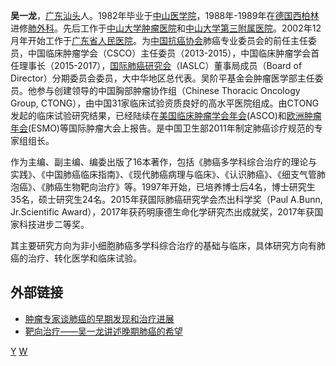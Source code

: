{{BLPsources|date=2013年1月}}
'''吴一龙'''，[[广东|广东]][[汕头|汕头]]人。1982年毕业于[[中山医科大学|中山医学院]]，1988年-1989年在[[德国|德国]][[西柏林|西柏林]]进修[[肺外科|肺外科]]。先后工作于[[中山大学肿瘤医院|中山大学肿瘤医院]]和[[中山大学第三附属医院|中山大学第三附属医院]]。2002年12月年开始工作于[[广东省人民医院|广东省人民医院]]。为[[中国抗癌协会|中国抗癌协会]]肺癌专业委员会的前任主任委员，中国临床肿瘤学会（CSCO）主任委员（2013-2015），中国临床肿瘤学会首任理事长（2015-2017），[[国际肺癌研究会|国际肺癌研究会]]（IASLC）董事局成员（Board of Director）分期委员会委员，大中华地区总代表。吴阶平基金会肿瘤医学部主任委员。他参与创建领导的中国胸部肿瘤协作组（Chinese Thoracic Oncology Group, CTONG），由中国31家临床试验资质良好的高水平医院组成。由CTONG发起的临床试验研究结果，已经陆续在[[美国临床肿瘤学会年会|美国临床肿瘤学会年会]](ASCO)和[[欧洲肿瘤年会|欧洲肿瘤年会]](ESMO)等国际肿瘤大会上报告。是中国卫生部2011年制定肺癌诊疗规范的专家组组长。

{{Fact|吴一龙已在国内外同行评议杂志上发表学术论文300余篇，被SCI、EI、Medline收录的学术论文80余篇，其中包括在《Journal of Clinical Oncology》、《Lancet Oncology》、《New England Journal of Medicine》等杂志上发表文章。|time=2013-01-03T04:05:43+00:00}}作为主编、副主编、编委出版了16本著作，包括《肺癌多学科综合治疗的理论与实践》、《中国肺癌临床指南》、《现代肺癌病理与临床》、《认识肺癌》、《细支气管肺泡癌》、《肺癌生物靶向治疗》等。1997年开始，已培养博士后4名，博士研究生35名，硕士研究生24名。2015年获国际肺癌研究学会杰出科学奖（Paul A.Bunn, Jr.Scientific Award），2017年获药明康德生命化学研究杰出成就奖，2017年获国家科技进步二等奖。

其主要研究方向为非小细胞肺癌多学科综合治疗的基础与临床，具体研究方向有肺癌的治疗、转化医学和临床试验。

==外部链接==
* [https://web.archive.org/web/20120106214312/http://health.sohu.com/s2009/feiaizhiliao/ 肿瘤专家谈肺癌的早期发现和治疗进展]
* [https://web.archive.org/web/20130328123920/http://life.dayoo.com/health/74085/74087/200908/05/74087_10313560.htm 靶向治疗——吴一龙讲述晚期肺癌的希望]

[[分类:吴姓|Y]]
[[分类:汕头人|W]]